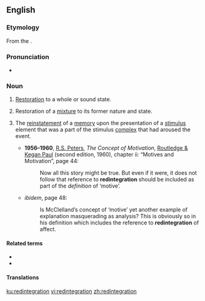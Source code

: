 ==English==

===Etymology===
From the {{etyl|la|en}} {{m|la|redintegrātiō||a renewal”, “a restoration”, “a repetition}}.

===Pronunciation===
* {{IPA|/ɹɛˌdɪntɪˈɡɹeɪʃən/|/ɹɪˌdɪntɪˈɡɹeɪʃən/|lang=en}}

===Noun===
{{en-noun}}

# {{lb|en|rare}} [[restoration|Restoration]] to a whole or sound state.
# {{lb|en|chemistry|obsolete}} Restoration of a [[mixture]] to its former nature and state.
# {{lb|en|psychology}} The [[reinstatement]] of a [[memory]] upon the presentation of a [[stimulus]] element that was a part of the stimulus [[complex]] that had aroused the event.
#* '''1956–1960''', [[w:Richard Stanley Peters|R.S. Peters]], ''The Concept of Motivation'', [[w:Routledge|Routledge & Kegan Paul]] (second edition, 1960), chapter ii: “Motives and Motivation”, page 44:
#*: Now all this story might be true. But even if it were, it does not follow that reference to '''redintegration''' should be included as part of the ''definition'' of ‘motive’.
#* ''ibidem'', page 48:
#*: Is McClelland’s concept of ‘motive’ yet another example of explanation masquerading as analysis? This is obviously so in his definition which includes the reference to '''redintegration''' of affect.

====Related terms====
* {{l|en|redintegrate}}
* {{l|en|redintegrative}}

====Translations====
{{trans-top|rare: restoration to a whole or sound state}}
{{trans-mid}}
{{trans-bottom}}

{{trans-top|chemistry, obsolete: restoration of a mixture to its former state}}
{{trans-mid}}
{{trans-bottom}}

{{trans-top|psychology: reinstatement of a memory}}
{{trans-mid}}
{{trans-bottom}}

[[ku:redintegration]]
[[vi:redintegration]]
[[zh:redintegration]]